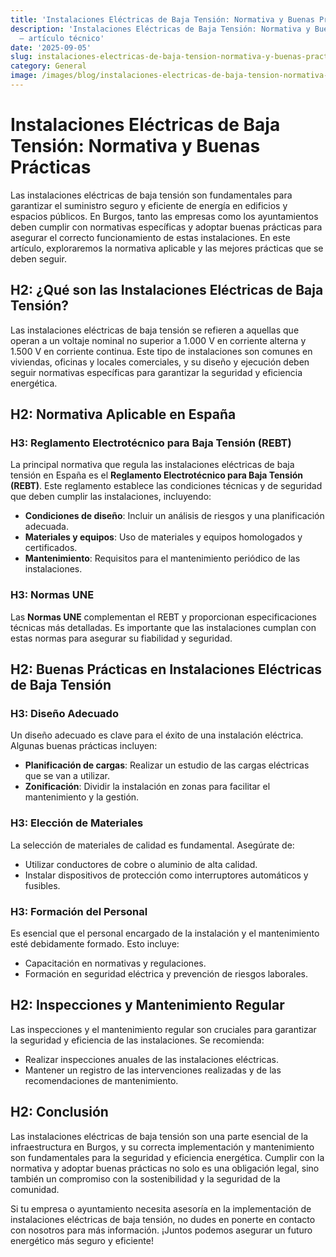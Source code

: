 ```yaml
---
title: 'Instalaciones Eléctricas de Baja Tensión: Normativa y Buenas Prácticas'
description: 'Instalaciones Eléctricas de Baja Tensión: Normativa y Buenas Prácticas
  — artículo técnico'
date: '2025-09-05'
slug: instalaciones-electricas-de-baja-tension-normativa-y-buenas-practicas
category: General
image: /images/blog/instalaciones-electricas-de-baja-tension-normativa-y-buenas-practicas/instalaciones-electricas-de-baja-tension-normativa-y-buenas-practicas-hero-001.webp
---
```


# Instalaciones Eléctricas de Baja Tensión: Normativa y Buenas Prácticas

Las instalaciones eléctricas de baja tensión son fundamentales para garantizar el suministro seguro y eficiente de energía en edificios y espacios públicos. En Burgos, tanto las empresas como los ayuntamientos deben cumplir con normativas específicas y adoptar buenas prácticas para asegurar el correcto funcionamiento de estas instalaciones. En este artículo, exploraremos la normativa aplicable y las mejores prácticas que se deben seguir.

## H2: ¿Qué son las Instalaciones Eléctricas de Baja Tensión?

Las instalaciones eléctricas de baja tensión se refieren a aquellas que operan a un voltaje nominal no superior a 1.000 V en corriente alterna y 1.500 V en corriente continua. Este tipo de instalaciones son comunes en viviendas, oficinas y locales comerciales, y su diseño y ejecución deben seguir normativas específicas para garantizar la seguridad y eficiencia energética.

## H2: Normativa Aplicable en España

### H3: Reglamento Electrotécnico para Baja Tensión (REBT)

La principal normativa que regula las instalaciones eléctricas de baja tensión en España es el **Reglamento Electrotécnico para Baja Tensión (REBT)**. Este reglamento establece las condiciones técnicas y de seguridad que deben cumplir las instalaciones, incluyendo:

- **Condiciones de diseño**: Incluir un análisis de riesgos y una planificación adecuada.
- **Materiales y equipos**: Uso de materiales y equipos homologados y certificados.
- **Mantenimiento**: Requisitos para el mantenimiento periódico de las instalaciones.

### H3: Normas UNE

Las **Normas UNE** complementan el REBT y proporcionan especificaciones técnicas más detalladas. Es importante que las instalaciones cumplan con estas normas para asegurar su fiabilidad y seguridad.

## H2: Buenas Prácticas en Instalaciones Eléctricas de Baja Tensión

### H3: Diseño Adecuado

Un diseño adecuado es clave para el éxito de una instalación eléctrica. Algunas buenas prácticas incluyen:

- **Planificación de cargas**: Realizar un estudio de las cargas eléctricas que se van a utilizar.
- **Zonificación**: Dividir la instalación en zonas para facilitar el mantenimiento y la gestión.

### H3: Elección de Materiales

La selección de materiales de calidad es fundamental. Asegúrate de:

- Utilizar conductores de cobre o aluminio de alta calidad.
- Instalar dispositivos de protección como interruptores automáticos y fusibles.

### H3: Formación del Personal

Es esencial que el personal encargado de la instalación y el mantenimiento esté debidamente formado. Esto incluye:

- Capacitación en normativas y regulaciones.
- Formación en seguridad eléctrica y prevención de riesgos laborales.

## H2: Inspecciones y Mantenimiento Regular

Las inspecciones y el mantenimiento regular son cruciales para garantizar la seguridad y eficiencia de las instalaciones. Se recomienda:

- Realizar inspecciones anuales de las instalaciones eléctricas.
- Mantener un registro de las intervenciones realizadas y de las recomendaciones de mantenimiento.

## H2: Conclusión

Las instalaciones eléctricas de baja tensión son una parte esencial de la infraestructura en Burgos, y su correcta implementación y mantenimiento son fundamentales para la seguridad y eficiencia energética. Cumplir con la normativa y adoptar buenas prácticas no solo es una obligación legal, sino también un compromiso con la sostenibilidad y la seguridad de la comunidad.

Si tu empresa o ayuntamiento necesita asesoría en la implementación de instalaciones eléctricas de baja tensión, no dudes en ponerte en contacto con nosotros para más información. ¡Juntos podemos asegurar un futuro energético más seguro y eficiente!